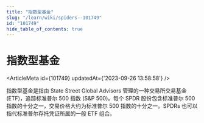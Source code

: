 ```yaml
---
title: "指数型基金"
slug: "/learn/wiki/spiders--101749"
id: "101749"
hide_table_of_contents: true
---
```



# 指数型基金

<ArticleMeta id={101749} updatedAt={'2023-09-26 13:58:58'} />
<div className='border-solid border-b border-t-0 my-4 border-[var(--ifm-color-gray-300)]' />

指数型基金是指由 State Street Global Advisors 管理的一种交易所交易基金 (ETF)，追踪标准普尔 500 指数 (S&P 500)。每个 SPDR 股份包含标准普尔 500 指数的十分之一，交易价格大约为标准普尔 500 指数的十分之一。SPDRs 也可以指代标准普尔存托凭证所属的一般 ETF 组合。
